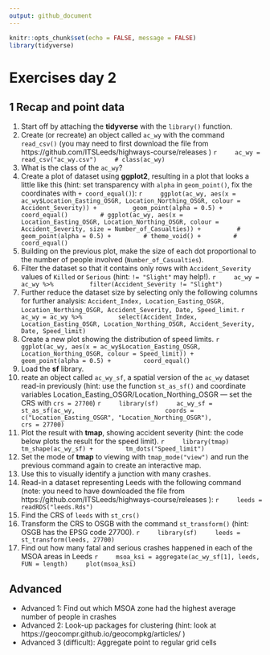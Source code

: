 ```yaml
---
output: github_document
---
```


<!-- Note: edit the .Rmd file not the .md file -->

```r
knitr::opts_chunk$set(echo = FALSE, message = FALSE)
library(tidyverse)
```

# Exercises day 2

## 1 Recap and point data

1. Start off by attaching the **tidyverse** with the `library()` function.
1. Create (or recreate) an object called `ac_wy` with the command `read_csv()` (you may need to first download the file from https://github.com/ITSLeeds/highways-course/releases )
    ```r
    ac_wy = read_csv("ac_wy.csv")
    # class(ac_wy)
    ```
1. What is the class of the `ac_wy`?
1. Create a plot of dataset using **ggplot2**, resulting in a plot that looks a little like this (hint: set transparency with `alpha` in `geom_point()`, fix the coordinates with `+ coord_equal()`):
    ```r
    ggplot(ac_wy, aes(x = ac_wy$Location_Easting_OSGR, Location_Northing_OSGR, colour = Accident_Severity)) + 
        geom_point(alpha = 0.5) +
        coord_equal()
        # ggplot(ac_wy, aes(x = Location_Easting_OSGR, Location_Northing_OSGR, colour = Accident_Severity, size = Number_of_Casualties)) + 
        # geom_point(alpha = 0.5) +
        # theme_void() +
        #     coord_equal()
    ```
1. Building on the previous plot, make the size of each dot proportional to the number of people involved (`Number_of_Casualties`).
1. Filter the dataset so that it contains only rows with `Accident_Severity` values of `Killed` or `Serious` (hint: `!= "Slight"` may help!).
    ```r
    ac_wy = ac_wy %>% 
        filter(Accident_Severity != "Slight")
    ```
1. Further reduce the dataset size by selecting only the following columns for further analysis: `Accident_Index, Location_Easting_OSGR, Location_Northing_OSGR, Accident_Severity, Date, Speed_limit`.
    ```r
    ac_wy = ac_wy %>% 
        select(Accident_Index, Location_Easting_OSGR, Location_Northing_OSGR, Accident_Severity, Date, Speed_limit)
    ```
1. Create a new plot showing the distribution of speed limits.
    ```r
    ggplot(ac_wy, aes(x = ac_wy$Location_Easting_OSGR, Location_Northing_OSGR, colour = Speed_limit)) + 
        geom_point(alpha = 0.5) +
        coord_equal()
    ```
1. Load the **sf** library.
1. reate an object called `ac_wy_sf`, a spatial version of the `ac_wy` dataset read-in previously (hint: use the function `st_as_sf()` and coordinate variables Location_Easting_OSGR/Location_Northing_OSGR --- set the CRS with `crs = 27700`)
    ```r
    library(sf)
    ac_wy_sf = st_as_sf(ac_wy,
                        coords = c("Location_Easting_OSGR", "Location_Northing_OSGR"),
                        crs = 27700)
    ```
3. Plot the result with **tmap**, showing accident severity (hint: the code below plots the result for the speed limit).
    ```r
    library(tmap)
    tm_shape(ac_wy_sf) +
        tm_dots("Speed_limit")
    ```
1. Set the mode of **tmap** to viewing with `tmap_mode("view")` and run the previous command again to create an interactive map.
1. Use this to visually identify a junction with many crashes.
1. Read-in a dataset representing Leeds with the following command (note: you need to have downloaded the file from https://github.com/ITSLeeds/highways-course/releases ):
    ```r
    leeds = readRDS("leeds.Rds")
    ```
1. Find the CRS of `leeds` with `st_crs()`
1. Transform the CRS to OSGB with the command `st_transform()` (hint: OSGB has the EPSG code 27700).
    ```r
    library(sf)
    leeds = st_transform(leeds, 27700)
    ```
5. Find out how many fatal and serious crashes happened in each of the MSOA areas in Leeds
    ```r
    msoa_ksi = aggregate(ac_wy_sf[1], leeds, FUN = length)
    plot(msoa_ksi)
    ```
    
## Advanced

- Advanced 1: Find out which MSOA zone had the highest average number of people in crashes
- Advanced 2: Look-up packages for clustering (hint: look at https://geocompr.github.io/geocompkg/articles/ )
- Advanced 3 (difficult): Aggregate point to regular grid cells